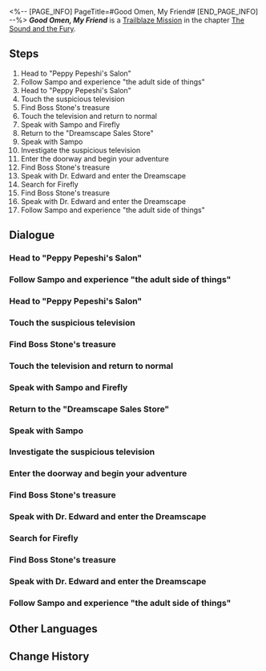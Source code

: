<%-- [PAGE_INFO]
PageTitle=#Good Omen, My Friend#
[END_PAGE_INFO] --%>
{{Stub|Dialogue.}}
{{Mission Infobox
|id            = 1030303
|title         = 
|image         = <!--Mission Good Omen, My Friend.png-->
|type          = Trailblaze
|event_name    = 
|chapter       = The Sound and the Fury
|requirements  = [[Trailblaze Mission]] ''[[Tales from the Golden Age]]'' completed
|summary       = By chance, you crossed paths with Sampo in Penacony and followed him into what he called the "adult world." After that, he presented you with a not-so-friendly riddle before walking away, and Firefly was nowhere to be found.
|characters    = Boss Stone; Firefly; Sampo; Trailblazer
|startLocation = [[Penacony]] - [[Golden Hour]]
|world         = Penacony
|area          = Golden Hour
|prev          = Tales from the Golden Age
|next          = Gentleness, the Name of Nocturne
|exp           = 600
|credits       = 60000
|stellarJade   = 80
|other         = {{Card List|Traveler's Guide*6; Refined Aether*4; Lost Crystal*4}}
}}
'''''Good Omen, My Friend''''' is a [[Trailblaze Mission]] in the chapter [[The Sound and the Fury]].

==Steps==
# Head to "Peppy Pepeshi's Salon"
# Follow Sampo and experience "the adult side of things"
# Head to "Peppy Pepeshi's Salon"
# Touch the suspicious television
# Find Boss Stone's treasure
# Touch the television and return to normal
# Speak with Sampo and Firefly
# Return to the "Dreamscape Sales Store"
# Speak with Sampo
# Investigate the suspicious television
# Enter the doorway and begin your adventure
# Find Boss Stone's treasure
# Speak with Dr. Edward and enter the Dreamscape
# Search for Firefly
# Find Boss Stone's treasure
# Speak with Dr. Edward and enter the Dreamscape
# Follow Sampo and experience "the adult side of things"

<!--
==Gameplay Notes==

--><!--
==Trial Character==

-->
==Dialogue==
{{Stub Dialogue}}
===Head to "Peppy Pepeshi's Salon"===
{{Mission Description|type=trailblaze|location=Golden Hour|What surprises you most is that your old friend Sampo happens to be in Penacony, too. Firefly doesn't seem to trust him very much, but the ever-friendly and enthusiastic dark-blue gentleman wants to teach you all about the "adult side" of things.<br />According to him, your destination for this journey is a salon named "Peppy Pepeshi's Salon" &mdash; The name must have been intentional.}}
{{Dialogue Start}}
:{{tx}}
{{Dialogue End}}

===Follow Sampo and experience "the adult side of things"===
{{Mission Description|type=trailblaze|location=<!--to be added-->|update|What surprises you most is that your old friend Sampo (okay, maybe friend is a strong word) happens to be in Penacony, too. Firefly doesn't seem to trust him very much, but the ever-friendly and enthusiastic dark-blue gentleman wants to teach you all about the "adult side" of things (in a legal way).<br />Well, you're here now so, it couldn't hurt to try... Right?}}
{{Dialogue Start}}
:{{tx}}
{{Dialogue End}}

===Head to "Peppy Pepeshi's Salon"===
{{Mission Description|type=trailblaze|location=Golden Hour|update|What surprises you most is that your old friend Sampo happens to be in Penacony, too. Firefly doesn't seem to trust him very much, but the ever-friendly and enthusiastic dark-blue gentleman wants to teach you all about the "adult side" of things.<br />According to him, your destination for this journey is a salon named "Peppy Pepeshi's Salon" &mdash; The name must have been intentional.}}
{{Dialogue Start}}
:{{tx}}
{{Dialogue End}}

===Touch the suspicious television===
{{Mission Description|type=trailblaze|location=<!--to be added-->|update|What surprises you most is that your old friend Sampo happens to be in Penacony, too. Firefly doesn't seem to trust him very much, but the ever-friendly and enthusiastic dark-blue gentleman wants to teach you all about the "adult side" of things.<br />You're turned away at the door of Peppy Pepeshi's Salon, but the quick-witted Sampo immediately thinks of a back-up plan. However, before this mystery can be unveiled, he entrusted you to collect some materials... from an arcade machine.}}
{{Dialogue Start}}
:{{tx}}
{{Dialogue End}}

===Find Boss Stone's treasure===
{{Mission Description|type=trailblaze|location=Golden Hour|update|What surprises you most is that your old friend Sampo happens to be in Penacony, too. Firefly doesn't seem to trust him very much, but the ever-friendly and enthusiastic dark-blue gentleman wants to teach you all about the "adult side" of things.<br />As you touch the mysterious machine, you realize that you've been transformed into a taciturn cartoon character. According to the game story, you will now defeat Boss Stone and confiscate his illegal items.}}
{{Dialogue Start}}
:{{tx}}
{{Dialogue End}}

===Touch the television and return to normal===
{{Mission Description|type=trailblaze|location=<!--to be added-->|update|What surprises you most is that your old friend Sampo happens to be in Penacony, too. Firefly doesn't seem to trust him very much, but the ever-friendly and enthusiastic dark-blue gentleman wants to teach you all about the "adult side" of things.<br />As you touch the mysterious machine, you realize that you've been transformed into a taciturn cartoon character and successfully defeat Boss Stone. Now you must touch the television once more to return to normal.}}
{{Dialogue Start}}
:{{tx}}
{{Dialogue End}}

===Speak with Sampo and Firefly===
{{Mission Description|type=trailblaze|location=Golden Hour|update|What surprises you most is that your old friend Sampo happens to be in Penacony, too. Firefly doesn't seem to trust him very much, but the ever-friendly and enthusiastic dark-blue gentleman wants to teach you all about the "adult side" of things.<br />You successfully collected the mysterious materials that Sampo needed. It is time to experience this thing that he calls: "true entertainment."}}
{{Dialogue Start}}
:{{tx}}
{{Dialogue End}}

===Return to the "Dreamscape Sales Store"===
{{Mission Description|type=trailblaze|location=Golden Hour|update|What surprises you most is that your old friend Sampo happens to be in Penacony, too. Firefly doesn't seem to trust him very much, but the ever-friendly and enthusiastic dark-blue gentleman wants to teach you all about the "adult side" of things.<br />Though he has not said where you are headed, you are confident that this route leads to the "Dreamscape Sales Store."}}
{{Dialogue Start}}
:{{tx}}
{{Dialogue End}}

===Speak with Sampo===
{{Dialogue Start}}
:{{tx}}
{{Dialogue End}}

===Investigate the suspicious television===
{{Mission Description|type=trailblaze|location=Golden Hour|update|What surprises you most is that your old friend Sampo happens to be in Penacony, too. Firefly doesn't seem to trust him very much, but the ever-friendly and enthusiastic dark-blue gentleman wants to teach you all about the "adult side" of things.<br />You're turned away at the door of Peppy Pepeshi's Salon, but the quick-witted Sampo immediately thinks of a back-up plan. However, before this mystery can be unveiled, he entrusted you to collect some materials... from an arcade machine.}}
{{Dialogue Start}}
:{{tx}}
{{Dialogue End}}

===Enter the doorway and begin your adventure===
{{Mission Description|type=trailblaze|location=<!--to be added-->|update|What surprises you most is that your old friend Sampo happens to be in Penacony, too. Firefly doesn't seem to trust him very much, but the ever-friendly and enthusiastic dark-blue gentleman wants you to learn all about what the adult world is.<br />After you touched the mysterious machine, you realize that you've been transformed into a taciturn cartoon character. According to the game's setting, you now must enter the doorway and begin a great adventure.}}
{{Dialogue Start}}
:{{tx}}
{{Dialogue End}}

===Find Boss Stone's treasure===
{{Mission Description|type=trailblaze|location=Golden Hour|update|What surprises you most is that your old friend Sampo happens to be in Penacony, too. Firefly doesn't seem to trust him very much, but the ever-friendly and enthusiastic dark-blue gentleman wants to teach you all about the "adult side" of things.<br />As you touch the mysterious machine, you realize that you've been transformed into a taciturn cartoon character. According to the game story, you will now defeat Boss Stone and confiscate his illegal items.}}
{{Dialogue Start}}
:{{tx}}
{{Dialogue End}}

===Speak with Dr. Edward and enter the Dreamscape===
{{Mission Description|type=trailblaze|location=<!--to be added-->|update|Sampo has led you back to the Dreamscape Sales Store and confessed to Dr. Edward the service reserved for regular customers (why didn't he say this earlier?), then ordered a customized dream bubble for you to experience.<br />Though you have no idea what he is up to, your instincts fear that what you're about to experience is going to be... beyond your imagination.}}
{{Dialogue Start}}
:{{tx}}
{{Dialogue End}}

===Search for Firefly===
{{Mission Description|type=trailblaze|location=Golden Hour|update|Sampo's previously relaxed and joyous attitude suddenly drops to a serious and stern tone as he warns you that there is something abnormal about Firefly's origin. After spouting a series of confusing but upsetting metaphors, he turns on his heel and leaves. At this moment, you realize that Firefly, who had been following you like a shadow, is suddenly nowhere to be seen.<br />First things first, you must find Firefly, ensure her safety, and get an explanation.}}
{{Dialogue Start}}
:{{tx}}
{{Dialogue End}}

===Find Boss Stone's treasure===
{{Mission Description|type=trailblaze|location=<!--to be added-->|update|What surprises you most is that your old friend Sampo happens to be in Penacony, too. Firefly doesn't seem to trust him very much, but the ever-friendly and enthusiastic dark-blue gentleman wants to teach you all about the "adult side" of things.<br />As you touch the mysterious machine, you realize that you've been transformed into a taciturn cartoon character. According to the game story, you will now defeat Boss Stone and confiscate his illegal items.}}
{{Dialogue Start}}
:{{tx}}
{{Dialogue End}}

===Speak with Dr. Edward and enter the Dreamscape===
{{Mission Description|type=trailblaze|location=<!--to be added-->|update|Sampo has led you back to the Dreamscape Sales Store and confessed to Dr. Edward the service reserved for regular customers (why didn't he say this earlier?), then ordered a customized dream bubble for you to experience.<br />Though you have no idea what he is up to, your instincts fear that what you're about to experience is going to be... beyond your imagination.}}
{{Dialogue Start}}
:{{tx}}
{{Dialogue End}}

===Follow Sampo and experience "the adult side of things"===
{{Mission Description|type=trailblaze|location=<!--to be added-->|update|What surprises you most is that your old friend Sampo (okay, maybe friend is a strong word) happens to be in Penacony, too. Firefly doesn't seem to trust him very much, but the ever-friendly and enthusiastic dark-blue gentleman wants to teach you all about the "adult side" of things (in a legal way).<br />Well, you're here now so, it couldn't hurt to try... Right?}}
{{Dialogue Start}}
:{{tx}}
{{Dialogue End}}

==Other Languages==
{{Other Languages
|en   = Good Omen, My Friend
|zhs  = 好兆头，我的朋友
|zht  = 好兆頭，我的朋友
|ja   = グッドオーメンズ、マイフレンド
|ko   = 좋은 징조야, 친구
|es   = Buena suerte, amigo
|fr   = Oiseau de bon augure
|ru   = Благое знамение, мой друг
|th   = เป็นลางดีนะ เพื่อน
|vi   = Điều May Mắn, Bạn Của Tôi
|de   = Gutes Omen, mein Freund
|id   = Pertanda Baik, Temanku
|pt   = Bom Presságio, {{MC|f=Amigona|m=Amigão}}
}}

==Change History==
{{Change History|2.0}}
